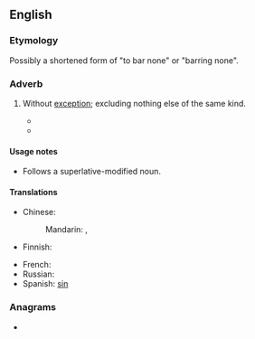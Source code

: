 ==English==

===Etymology===
Possibly a shortened form of "to bar none" or "barring none".

===Adverb===
{{en-adv|-}}

# {{lb|en|idiomatic}} Without [[exception]]; excluding nothing else of the same kind.
#* {{quote-text|year=1913|author=[[w:Zane_Grey|Zane Grey]]|title=Desert Gold|chapter=4|passage=Mexican horses are the finest in the world, '''bar none'''.}}
#* {{quote-text|year=1922|author=[[w:James_Joyce|James Joyce]]|title=Ulysses|chapter=16|passage=. . . Ireland, or something of that sort, which he described in his lengthy dissertation as the richest country '''bar none''' on the face of God's earth.}}

====Usage notes====
* Follows a superlative-modified noun.

====Translations====
{{trans-top|without exception}}
* Chinese:
*: Mandarin: {{t|cmn|[[無]][[例外]]|sc=Hani}}, {{t|cmn|[[无]][[例外]]|tr=wú lìwài|sc=Hani}}
* Finnish: {{t|fi|poikkeuksetta}}
{{trans-mid}}
* French: {{t-needed|fr}}
* Russian: {{t|ru|[[без]] [[исключение|исключения]]}}
* Spanish: [[sin]] {{t+|es|excepción}}
{{trans-bottom}}

===Anagrams===
* {{anagrams|en|Bornean|bornane}}
